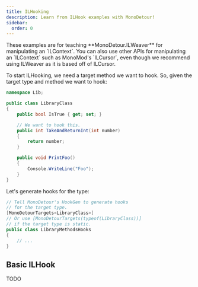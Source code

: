 ```yaml
---
title: ILHooking
description: Learn from ILHook examples with MonoDetour!
sidebar:
  order: 0
---
```



<Aside>
These examples are for teaching **MonoDetour.ILWeaver** for manipulating an `ILContext`.  
You can also use other APIs for manipulating an `ILContext` such as MonoMod's `ILCursor`,
even though we recommend using ILWeaver as it is based off of ILCursor.
</Aside>

To start ILHooking, we need a target method we want to hook. So, given the target type and method we want to hook:

```cs
namespace Lib;

public class LibraryClass
{
    public bool IsTrue { get; set; }

    // We want to hook this.
    public int TakeAndReturnInt(int number)
    {
        return number;
    }

    public void PrintFoo()
    {
        Console.WriteLine("Foo");
    }
}
```

Let's generate hooks for the type:

```cs
// Tell MonoDetour's HookGen to generate hooks
// for the target type.
[MonoDetourTargets<LibraryClass>]
// Or use [MonoDetourTargets(typeof(LibraryClass))]
// if the target type is static.
public class LibraryMethodsHooks
{
    // ...
}
```

## Basic ILHook

TODO
